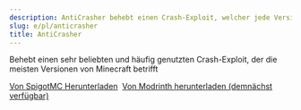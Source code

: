 ```yaml
---
description: AntiCrasher behebt einen Crash-Exploit, welcher jede Version betrifft und nur in sehr aktuellen Builds von paper/pufferfish/purpur für 1.20.2 und einem Backport für pufferfish 1.20.1 behoben wurde
slug: e/pl/anticrasher
title: AntiCrasher
---
```


Behebt einen sehr beliebten und häufig genutzten Crash-Exploit, der die meisten Versionen von Minecraft betrifft

<div>
<a class="button button--outline button--primary" href="https://www.spigotmc.org/resources/anticrasher.113404/">Von SpigotMC Herunterladen</a>&nbsp;
<a class="button button--outline button--primary" href="https://modrinth.com/plugin/anticrasher">Von Modrinth herunterladen (demnächst verfügbar)</a>&nbsp;</div>

